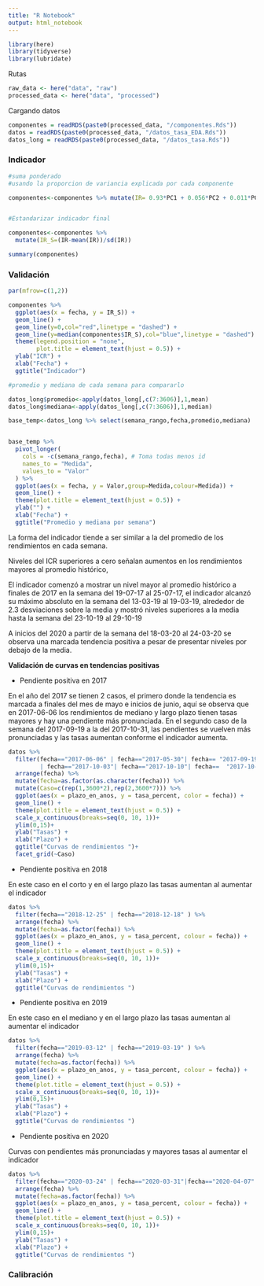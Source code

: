 ```yaml
---
title: "R Notebook"
output: html_notebook
---
```


```r
library(here)
library(tidyverse)
library(lubridate)
```

Rutas

```r
raw_data <- here("data", "raw")
processed_data <- here("data", "processed")

```

Cargando datos

```r
componentes = readRDS(paste0(processed_data, "/componentes.Rds"))
datos = readRDS(paste0(processed_data, "/datos_tasa_EDA.Rds"))
datos_long = readRDS(paste0(processed_data, "/datos_tasa.Rds"))

```



### Indicador

```r

#suma ponderado
#usando la proporcion de variancia explicada por cada componente

componentes<-componentes %>% mutate(IR= 0.93*PC1 + 0.056*PC2 + 0.011*PC3)


#Estandarizar indicador final

componentes<-componentes %>% 
  mutate(IR_S=(IR-mean(IR))/sd(IR))

summary(componentes)

```



### Validación 


```r
par(mfrow=c(1,2))

componentes %>%
  ggplot(aes(x = fecha, y = IR_S)) +
  geom_line() +
  geom_line(y=0,col="red",linetype = "dashed") +
  geom_line(y=median(componentes$IR_S),col="blue",linetype = "dashed") +
  theme(legend.position = "none",
        plot.title = element_text(hjust = 0.5)) +
  ylab("ICR") +
  xlab("Fecha") +
  ggtitle("Indicador")

#promedio y mediana de cada semana para compararlo

datos_long$promedio<-apply(datos_long[,c(7:3606)],1,mean)
datos_long$mediana<-apply(datos_long[,c(7:3606)],1,median)

base_temp<-datos_long %>% select(semana_rango,fecha,promedio,mediana)


base_temp %>%
  pivot_longer( 
    cols = -c(semana_rango,fecha), # Toma todas menos id
    names_to = "Medida",
    values_to = "Valor"
  ) %>% 
  ggplot(aes(x = fecha, y = Valor,group=Medida,colour=Medida)) +
  geom_line() +
  theme(plot.title = element_text(hjust = 0.5)) +
  ylab("") +
  xlab("Fecha") +
  ggtitle("Promedio y mediana por semana")


```

La forma del indicador tiende a ser similar a la del promedio de los rendimientos en cada semana.

Niveles del ICR superiores a cero señalan aumentos en los rendimientos mayores al promedio histórico,

El indicador comenzó a mostrar un nivel mayor al promedio histórico a finales de 2017 en la semana del 19-07-17 al 25-07-17, el indicador alcanzó su máximo absoluto en la semana del 13-03-19 al 19-03-19, alrededor de 2.3 desviaciones sobre la media y mostró niveles superiores a la media hasta la semana del 23-10-19 al 29-10-19


A inicios del 2020 a partir de la semana del 18-03-20 al 24-03-20 se observa una marcada tendencia positiva a pesar de presentar niveles por debajo de la media.


**Validación de curvas en tendencias positivas**

- Pendiente positiva en 2017 

En el año del 2017 se tienen 2 casos, el primero donde la tendencia es marcada a finales del mes de mayo e inicios de junio, aquí se observa que en 2017-06-06 los rendimientos de mediano y largo plazo tienen tasas mayores y hay una pendiente más pronunciada. 
En el segundo caso de la semana del 2017-09-19 a la del 2017-10-31, las pendientes se vuelven más pronunciadas y las tasas aumentan conforme el indicador aumenta.

```r

datos %>%
  filter(fecha=="2017-06-06" | fecha=="2017-05-30"| fecha== "2017-09-19"| fecha=="2017-09-26"
         | fecha=="2017-10-03"| fecha=="2017-10-10"| fecha==  "2017-10-17" | fecha=="2017-10-24"| fecha=="2017-10-31" ) %>% 
  arrange(fecha) %>% 
  mutate(fecha=as.factor(as.character(fecha))) %>% 
  mutate(Caso=c(rep(1,3600*2),rep(2,3600*7))) %>% 
  ggplot(aes(x = plazo_en_anos, y = tasa_percent, color = fecha)) +
  geom_line() +
  theme(plot.title = element_text(hjust = 0.5)) +
  scale_x_continuous(breaks=seq(0, 10, 1))+
  ylim(0,15)+
  ylab("Tasas") +
  xlab("Plazo") +
  ggtitle("Curvas de rendimientos ")+
  facet_grid(~Caso)

```

- Pendiente positiva en 2018

En este caso en el corto y en el largo plazo las tasas aumentan al aumentar el indicador

```r

datos %>%
  filter(fecha=="2018-12-25" | fecha=="2018-12-18" ) %>% 
  arrange(fecha) %>% 
  mutate(fecha=as.factor(fecha)) %>% 
  ggplot(aes(x = plazo_en_anos, y = tasa_percent, colour = fecha)) +
  geom_line() +
  theme(plot.title = element_text(hjust = 0.5)) +
  scale_x_continuous(breaks=seq(0, 10, 1))+
  ylim(0,15)+
  ylab("Tasas") +
  xlab("Plazo") +
  ggtitle("Curvas de rendimientos ")

```

- Pendiente positiva en 2019

En este caso en el mediano y en el largo plazo las tasas aumentan al aumentar el indicador

```r

datos %>%
  filter(fecha=="2019-03-12" | fecha=="2019-03-19" ) %>% 
  arrange(fecha) %>% 
  mutate(fecha=as.factor(fecha)) %>% 
  ggplot(aes(x = plazo_en_anos, y = tasa_percent, colour = fecha)) +
  geom_line() +
  theme(plot.title = element_text(hjust = 0.5)) +
  scale_x_continuous(breaks=seq(0, 10, 1))+
  ylim(0,15)+
  ylab("Tasas") +
  xlab("Plazo") +
  ggtitle("Curvas de rendimientos ")

```

- Pendiente positiva en 2020


Curvas con pendientes más pronunciadas y mayores tasas al aumentar el indicador

```r

datos %>%
  filter(fecha=="2020-03-24" | fecha=="2020-03-31"|fecha=="2020-04-07" | fecha=="2020-04-21"  ) %>% 
  arrange(fecha) %>% 
  mutate(fecha=as.factor(fecha)) %>% 
  ggplot(aes(x = plazo_en_anos, y = tasa_percent, colour = fecha)) +
  geom_line() +
  theme(plot.title = element_text(hjust = 0.5)) +
  scale_x_continuous(breaks=seq(0, 10, 1))+
  ylim(0,15)+
  ylab("Tasas") +
  xlab("Plazo") +
  ggtitle("Curvas de rendimientos ")

```



### Calibración










